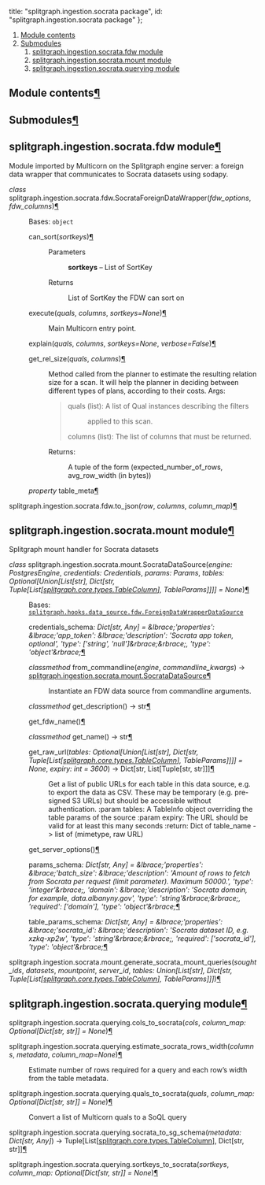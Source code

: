 


  title: "splitgraph.ingestion.socrata package",
  id: "splitgraph.ingestion.socrata package"
};

<div className=" rst-content"><nav className="toc"><ol className="toc-level toc-level-1"><li className="toc-item toc-item-h2"><a className="toc-link toc-link-h2" href="#module-contents">Module contents</a></li><li className="toc-item toc-item-h2"><a className="toc-link toc-link-h2" href="#submodules">Submodules</a><ol className="toc-level toc-level-2"><li className="toc-item toc-item-h2"><a className="toc-link toc-link-h2" href="#splitgraphingestionsocratafdw-module">splitgraph.ingestion.socrata.fdw module</a></li><li className="toc-item toc-item-h2"><a className="toc-link toc-link-h2" href="#splitgraphingestionsocratamount-module">splitgraph.ingestion.socrata.mount module</a></li><li className="toc-item toc-item-h2"><a className="toc-link toc-link-h2" href="#splitgraphingestionsocrataquerying-module">splitgraph.ingestion.socrata.querying module</a></li></ol></li></ol></nav><div className="section" id="module-splitgraph.ingestion.socrata">
<span id="module-contents"></span><h2 id="module-contents">Module contents<a className="headerlink" href="#module-splitgraph.ingestion.socrata" title="Permalink to this headline">¶</a></h2>
</div><div className="section" id="splitgraph-ingestion-socrata-package">

<div className="section" id="submodules">
<h2 id="submodules">Submodules<a className="headerlink" href="#submodules" title="Permalink to this headline">¶</a></h2>
</div>
<div className="section" id="module-splitgraph.ingestion.socrata.fdw">
<span id="splitgraph-ingestion-socrata-fdw-module"></span><h2 id="splitgraphingestionsocratafdw-module">splitgraph.ingestion.socrata.fdw module<a className="headerlink" href="#module-splitgraph.ingestion.socrata.fdw" title="Permalink to this headline">¶</a></h2>
<p>Module imported by Multicorn on the Splitgraph engine server: a foreign data wrapper
that communicates to Socrata datasets using sodapy.</p>
<dl className="py class">
<dt className="sig sig-object py" id="splitgraph.ingestion.socrata.fdw.SocrataForeignDataWrapper">
<em className="property"><span className="pre">class</span> </em><span className="sig-prename descclassname"><span className="pre">splitgraph.ingestion.socrata.fdw.</span></span><span className="sig-name descname"><span className="pre">SocrataForeignDataWrapper</span></span><span className="sig-paren">(</span><em className="sig-param"><span className="n"><span className="pre">fdw_options</span></span></em>, <em className="sig-param"><span className="n"><span className="pre">fdw_columns</span></span></em><span className="sig-paren">)</span><a className="headerlink" href="#splitgraph.ingestion.socrata.fdw.SocrataForeignDataWrapper" title="Permalink to this definition">¶</a></dt>
<dd><p>Bases: <code className="xref py py-class docutils literal notranslate"><span className="pre">object</span></code></p>
<dl className="py method">
<dt className="sig sig-object py" id="splitgraph.ingestion.socrata.fdw.SocrataForeignDataWrapper.can_sort">
<span className="sig-name descname"><span className="pre">can_sort</span></span><span className="sig-paren">(</span><em className="sig-param"><span className="n"><span className="pre">sortkeys</span></span></em><span className="sig-paren">)</span><a className="headerlink" href="#splitgraph.ingestion.socrata.fdw.SocrataForeignDataWrapper.can_sort" title="Permalink to this definition">¶</a></dt>
<dd><dl className="field-list simple">
<dt className="field-odd">Parameters</dt>
<dd className="field-odd"><p><strong>sortkeys</strong> – List of SortKey</p>
</dd>
<dt className="field-even">Returns</dt>
<dd className="field-even"><p>List of SortKey the FDW can sort on</p>
</dd>
</dl>
</dd></dl>

<dl className="py method">
<dt className="sig sig-object py" id="splitgraph.ingestion.socrata.fdw.SocrataForeignDataWrapper.execute">
<span className="sig-name descname"><span className="pre">execute</span></span><span className="sig-paren">(</span><em className="sig-param"><span className="n"><span className="pre">quals</span></span></em>, <em className="sig-param"><span className="n"><span className="pre">columns</span></span></em>, <em className="sig-param"><span className="n"><span className="pre">sortkeys</span></span><span className="o"><span className="pre">=</span></span><span className="default_value"><span className="pre">None</span></span></em><span className="sig-paren">)</span><a className="headerlink" href="#splitgraph.ingestion.socrata.fdw.SocrataForeignDataWrapper.execute" title="Permalink to this definition">¶</a></dt>
<dd><p>Main Multicorn entry point.</p>
</dd></dl>

<dl className="py method">
<dt className="sig sig-object py" id="splitgraph.ingestion.socrata.fdw.SocrataForeignDataWrapper.explain">
<span className="sig-name descname"><span className="pre">explain</span></span><span className="sig-paren">(</span><em className="sig-param"><span className="n"><span className="pre">quals</span></span></em>, <em className="sig-param"><span className="n"><span className="pre">columns</span></span></em>, <em className="sig-param"><span className="n"><span className="pre">sortkeys</span></span><span className="o"><span className="pre">=</span></span><span className="default_value"><span className="pre">None</span></span></em>, <em className="sig-param"><span className="n"><span className="pre">verbose</span></span><span className="o"><span className="pre">=</span></span><span className="default_value"><span className="pre">False</span></span></em><span className="sig-paren">)</span><a className="headerlink" href="#splitgraph.ingestion.socrata.fdw.SocrataForeignDataWrapper.explain" title="Permalink to this definition">¶</a></dt>
<dd></dd></dl>

<dl className="py method">
<dt className="sig sig-object py" id="splitgraph.ingestion.socrata.fdw.SocrataForeignDataWrapper.get_rel_size">
<span className="sig-name descname"><span className="pre">get_rel_size</span></span><span className="sig-paren">(</span><em className="sig-param"><span className="n"><span className="pre">quals</span></span></em>, <em className="sig-param"><span className="n"><span className="pre">columns</span></span></em><span className="sig-paren">)</span><a className="headerlink" href="#splitgraph.ingestion.socrata.fdw.SocrataForeignDataWrapper.get_rel_size" title="Permalink to this definition">¶</a></dt>
<dd><p>Method called from the planner to estimate the resulting relation
size for a scan.
It will help the planner in deciding between different types of plans,
according to their costs.
Args:</p>
<blockquote>
<div><dl className="simple">
<dt>quals (list): A list of Qual instances describing the filters</dt><dd><p>applied to this scan.</p>
</dd>
</dl>
<p>columns (list): The list of columns that must be returned.</p>
</div></blockquote>
<dl className="simple">
<dt>Returns:</dt><dd><p>A tuple of the form (expected_number_of_rows, avg_row_width (in bytes))</p>
</dd>
</dl>
</dd></dl>

<dl className="py property">
<dt className="sig sig-object py" id="splitgraph.ingestion.socrata.fdw.SocrataForeignDataWrapper.table_meta">
<em className="property"><span className="pre">property</span> </em><span className="sig-name descname"><span className="pre">table_meta</span></span><a className="headerlink" href="#splitgraph.ingestion.socrata.fdw.SocrataForeignDataWrapper.table_meta" title="Permalink to this definition">¶</a></dt>
<dd></dd></dl>

</dd></dl>

<dl className="py function">
<dt className="sig sig-object py" id="splitgraph.ingestion.socrata.fdw.to_json">
<span className="sig-prename descclassname"><span className="pre">splitgraph.ingestion.socrata.fdw.</span></span><span className="sig-name descname"><span className="pre">to_json</span></span><span className="sig-paren">(</span><em className="sig-param"><span className="n"><span className="pre">row</span></span></em>, <em className="sig-param"><span className="n"><span className="pre">columns</span></span></em>, <em className="sig-param"><span className="n"><span className="pre">column_map</span></span></em><span className="sig-paren">)</span><a className="headerlink" href="#splitgraph.ingestion.socrata.fdw.to_json" title="Permalink to this definition">¶</a></dt>
<dd></dd></dl>

</div>
<div className="section" id="module-splitgraph.ingestion.socrata.mount">
<span id="splitgraph-ingestion-socrata-mount-module"></span><h2 id="splitgraphingestionsocratamount-module">splitgraph.ingestion.socrata.mount module<a className="headerlink" href="#module-splitgraph.ingestion.socrata.mount" title="Permalink to this headline">¶</a></h2>
<p>Splitgraph mount handler for Socrata datasets</p>
<dl className="py class">
<dt className="sig sig-object py" id="splitgraph.ingestion.socrata.mount.SocrataDataSource">
<em className="property"><span className="pre">class</span> </em><span className="sig-prename descclassname"><span className="pre">splitgraph.ingestion.socrata.mount.</span></span><span className="sig-name descname"><span className="pre">SocrataDataSource</span></span><span className="sig-paren">(</span><em className="sig-param"><span className="n"><span className="pre">engine</span></span><span className="p"><span className="pre">:</span></span> <span className="n"><span className="pre">PostgresEngine</span></span></em>, <em className="sig-param"><span className="n"><span className="pre">credentials</span></span><span className="p"><span className="pre">:</span></span> <span className="n"><span className="pre">Credentials</span></span></em>, <em className="sig-param"><span className="n"><span className="pre">params</span></span><span className="p"><span className="pre">:</span></span> <span className="n"><span className="pre">Params</span></span></em>, <em className="sig-param"><span className="n"><span className="pre">tables</span></span><span className="p"><span className="pre">:</span></span> <span className="n"><span className="pre">Optional</span><span className="p"><span className="pre">[</span></span><span className="pre">Union</span><span className="p"><span className="pre">[</span></span><span className="pre">List</span><span className="p"><span className="pre">[</span></span><span className="pre">str</span><span className="p"><span className="pre">]</span></span><span className="p"><span className="pre">,</span> </span><span className="pre">Dict</span><span className="p"><span className="pre">[</span></span><span className="pre">str</span><span className="p"><span className="pre">,</span> </span><span className="pre">Tuple</span><span className="p"><span className="pre">[</span></span><span className="pre">List</span><span className="p"><span className="pre">[</span></span><a className="reference internal" href="splitgraph.core/#splitgraph.core.types.TableColumn" title="splitgraph.core.types.TableColumn"><span className="pre">splitgraph.core.types.TableColumn</span></a><span className="p"><span className="pre">]</span></span><span className="p"><span className="pre">,</span> </span><span className="pre">TableParams</span><span className="p"><span className="pre">]</span></span><span className="p"><span className="pre">]</span></span><span className="p"><span className="pre">]</span></span><span className="p"><span className="pre">]</span></span></span> <span className="o"><span className="pre">=</span></span> <span className="default_value"><span className="pre">None</span></span></em><span className="sig-paren">)</span><a className="headerlink" href="#splitgraph.ingestion.socrata.mount.SocrataDataSource" title="Permalink to this definition">¶</a></dt>
<dd><p>Bases: <a className="reference internal" href="splitgraph.hooks.data_source/#splitgraph.hooks.data_source.fdw.ForeignDataWrapperDataSource" title="splitgraph.hooks.data_source.fdw.ForeignDataWrapperDataSource"><code className="xref py py-class docutils literal notranslate"><span className="pre">splitgraph.hooks.data_source.fdw.ForeignDataWrapperDataSource</span></code></a></p>
<dl className="py attribute">
<dt className="sig sig-object py" id="splitgraph.ingestion.socrata.mount.SocrataDataSource.credentials_schema">
<span className="sig-name descname"><span className="pre">credentials_schema</span></span><em className="property"><span className="pre">:</span> <span className="pre">Dict</span><span className="p"><span className="pre">[</span></span><span className="pre">str</span><span className="p"><span className="pre">,</span> </span><span className="pre">Any</span><span className="p"><span className="pre">]</span></span></em><em className="property"> <span className="pre">=</span> <span className="pre">&#38;lbrace;'properties':</span> <span className="pre">&#38;lbrace;'app_token':</span> <span className="pre">&#38;lbrace;'description':</span> <span className="pre">'Socrata</span> <span className="pre">app</span> <span className="pre">token,</span> <span className="pre">optional',</span> <span className="pre">'type':</span> <span className="pre">['string',</span> <span className="pre">'null']&#38;rbrace;&#38;rbrace;,</span> <span className="pre">'type':</span> <span className="pre">'object'&#38;rbrace;</span></em><a className="headerlink" href="#splitgraph.ingestion.socrata.mount.SocrataDataSource.credentials_schema" title="Permalink to this definition">¶</a></dt>
<dd></dd></dl>

<dl className="py method">
<dt className="sig sig-object py" id="splitgraph.ingestion.socrata.mount.SocrataDataSource.from_commandline">
<em className="property"><span className="pre">classmethod</span> </em><span className="sig-name descname"><span className="pre">from_commandline</span></span><span className="sig-paren">(</span><em className="sig-param"><span className="n"><span className="pre">engine</span></span></em>, <em className="sig-param"><span className="n"><span className="pre">commandline_kwargs</span></span></em><span className="sig-paren">)</span> <span className="sig-return"><span className="sig-return-icon">→</span> <span className="sig-return-typehint"><a className="reference internal" href="#splitgraph.ingestion.socrata.mount.SocrataDataSource" title="splitgraph.ingestion.socrata.mount.SocrataDataSource"><span className="pre">splitgraph.ingestion.socrata.mount.SocrataDataSource</span></a></span></span><a className="headerlink" href="#splitgraph.ingestion.socrata.mount.SocrataDataSource.from_commandline" title="Permalink to this definition">¶</a></dt>
<dd><p>Instantiate an FDW data source from commandline arguments.</p>
</dd></dl>

<dl className="py method">
<dt className="sig sig-object py" id="splitgraph.ingestion.socrata.mount.SocrataDataSource.get_description">
<em className="property"><span className="pre">classmethod</span> </em><span className="sig-name descname"><span className="pre">get_description</span></span><span className="sig-paren">(</span><span className="sig-paren">)</span> <span className="sig-return"><span className="sig-return-icon">→</span> <span className="sig-return-typehint"><span className="pre">str</span></span></span><a className="headerlink" href="#splitgraph.ingestion.socrata.mount.SocrataDataSource.get_description" title="Permalink to this definition">¶</a></dt>
<dd></dd></dl>

<dl className="py method">
<dt className="sig sig-object py" id="splitgraph.ingestion.socrata.mount.SocrataDataSource.get_fdw_name">
<span className="sig-name descname"><span className="pre">get_fdw_name</span></span><span className="sig-paren">(</span><span className="sig-paren">)</span><a className="headerlink" href="#splitgraph.ingestion.socrata.mount.SocrataDataSource.get_fdw_name" title="Permalink to this definition">¶</a></dt>
<dd></dd></dl>

<dl className="py method">
<dt className="sig sig-object py" id="splitgraph.ingestion.socrata.mount.SocrataDataSource.get_name">
<em className="property"><span className="pre">classmethod</span> </em><span className="sig-name descname"><span className="pre">get_name</span></span><span className="sig-paren">(</span><span className="sig-paren">)</span> <span className="sig-return"><span className="sig-return-icon">→</span> <span className="sig-return-typehint"><span className="pre">str</span></span></span><a className="headerlink" href="#splitgraph.ingestion.socrata.mount.SocrataDataSource.get_name" title="Permalink to this definition">¶</a></dt>
<dd></dd></dl>

<dl className="py method">
<dt className="sig sig-object py" id="splitgraph.ingestion.socrata.mount.SocrataDataSource.get_raw_url">
<span className="sig-name descname"><span className="pre">get_raw_url</span></span><span className="sig-paren">(</span><em className="sig-param"><span className="n"><span className="pre">tables</span></span><span className="p"><span className="pre">:</span></span> <span className="n"><span className="pre">Optional</span><span className="p"><span className="pre">[</span></span><span className="pre">Union</span><span className="p"><span className="pre">[</span></span><span className="pre">List</span><span className="p"><span className="pre">[</span></span><span className="pre">str</span><span className="p"><span className="pre">]</span></span><span className="p"><span className="pre">,</span> </span><span className="pre">Dict</span><span className="p"><span className="pre">[</span></span><span className="pre">str</span><span className="p"><span className="pre">,</span> </span><span className="pre">Tuple</span><span className="p"><span className="pre">[</span></span><span className="pre">List</span><span className="p"><span className="pre">[</span></span><a className="reference internal" href="splitgraph.core/#splitgraph.core.types.TableColumn" title="splitgraph.core.types.TableColumn"><span className="pre">splitgraph.core.types.TableColumn</span></a><span className="p"><span className="pre">]</span></span><span className="p"><span className="pre">,</span> </span><span className="pre">TableParams</span><span className="p"><span className="pre">]</span></span><span className="p"><span className="pre">]</span></span><span className="p"><span className="pre">]</span></span><span className="p"><span className="pre">]</span></span></span> <span className="o"><span className="pre">=</span></span> <span className="default_value"><span className="pre">None</span></span></em>, <em className="sig-param"><span className="n"><span className="pre">expiry</span></span><span className="p"><span className="pre">:</span></span> <span className="n"><span className="pre">int</span></span> <span className="o"><span className="pre">=</span></span> <span className="default_value"><span className="pre">3600</span></span></em><span className="sig-paren">)</span> <span className="sig-return"><span className="sig-return-icon">→</span> <span className="sig-return-typehint"><span className="pre">Dict</span><span className="p"><span className="pre">[</span></span><span className="pre">str</span><span className="p"><span className="pre">,</span> </span><span className="pre">List</span><span className="p"><span className="pre">[</span></span><span className="pre">Tuple</span><span className="p"><span className="pre">[</span></span><span className="pre">str</span><span className="p"><span className="pre">,</span> </span><span className="pre">str</span><span className="p"><span className="pre">]</span></span><span className="p"><span className="pre">]</span></span><span className="p"><span className="pre">]</span></span></span></span><a className="headerlink" href="#splitgraph.ingestion.socrata.mount.SocrataDataSource.get_raw_url" title="Permalink to this definition">¶</a></dt>
<dd><p>Get a list of public URLs for each table in this data source, e.g. to export the data
as CSV. These may be temporary (e.g. pre-signed S3 URLs) but should be accessible without
authentication.
:param tables: A TableInfo object overriding the table params of the source
:param expiry: The URL should be valid for at least this many seconds
:return: Dict of table_name -> list of (mimetype, raw URL)</p>
</dd></dl>

<dl className="py method">
<dt className="sig sig-object py" id="splitgraph.ingestion.socrata.mount.SocrataDataSource.get_server_options">
<span className="sig-name descname"><span className="pre">get_server_options</span></span><span className="sig-paren">(</span><span className="sig-paren">)</span><a className="headerlink" href="#splitgraph.ingestion.socrata.mount.SocrataDataSource.get_server_options" title="Permalink to this definition">¶</a></dt>
<dd></dd></dl>

<dl className="py attribute">
<dt className="sig sig-object py" id="splitgraph.ingestion.socrata.mount.SocrataDataSource.params_schema">
<span className="sig-name descname"><span className="pre">params_schema</span></span><em className="property"><span className="pre">:</span> <span className="pre">Dict</span><span className="p"><span className="pre">[</span></span><span className="pre">str</span><span className="p"><span className="pre">,</span> </span><span className="pre">Any</span><span className="p"><span className="pre">]</span></span></em><em className="property"> <span className="pre">=</span> <span className="pre">&#38;lbrace;'properties':</span> <span className="pre">&#38;lbrace;'batch_size':</span> <span className="pre">&#38;lbrace;'description':</span> <span className="pre">'Amount</span> <span className="pre">of</span> <span className="pre">rows</span> <span className="pre">to</span> <span className="pre">fetch</span> <span className="pre">from</span> <span className="pre">Socrata</span> <span className="pre">per</span> <span className="pre">request</span> <span className="pre">(limit</span> <span className="pre">parameter).</span> <span className="pre">Maximum</span> <span className="pre">50000.',</span> <span className="pre">'type':</span> <span className="pre">'integer'&#38;rbrace;,</span> <span className="pre">'domain':</span> <span className="pre">&#38;lbrace;'description':</span> <span className="pre">'Socrata</span> <span className="pre">domain,</span> <span className="pre">for</span> <span className="pre">example,</span> <span className="pre">data.albanyny.gov',</span> <span className="pre">'type':</span> <span className="pre">'string'&#38;rbrace;&#38;rbrace;,</span> <span className="pre">'required':</span> <span className="pre">['domain'],</span> <span className="pre">'type':</span> <span className="pre">'object'&#38;rbrace;</span></em><a className="headerlink" href="#splitgraph.ingestion.socrata.mount.SocrataDataSource.params_schema" title="Permalink to this definition">¶</a></dt>
<dd></dd></dl>

<dl className="py attribute">
<dt className="sig sig-object py" id="splitgraph.ingestion.socrata.mount.SocrataDataSource.table_params_schema">
<span className="sig-name descname"><span className="pre">table_params_schema</span></span><em className="property"><span className="pre">:</span> <span className="pre">Dict</span><span className="p"><span className="pre">[</span></span><span className="pre">str</span><span className="p"><span className="pre">,</span> </span><span className="pre">Any</span><span className="p"><span className="pre">]</span></span></em><em className="property"> <span className="pre">=</span> <span className="pre">&#38;lbrace;'properties':</span> <span className="pre">&#38;lbrace;'socrata_id':</span> <span className="pre">&#38;lbrace;'description':</span> <span className="pre">'Socrata</span> <span className="pre">dataset</span> <span className="pre">ID,</span> <span className="pre">e.g.</span> <span className="pre">xzkq-xp2w',</span> <span className="pre">'type':</span> <span className="pre">'string'&#38;rbrace;&#38;rbrace;,</span> <span className="pre">'required':</span> <span className="pre">['socrata_id'],</span> <span className="pre">'type':</span> <span className="pre">'object'&#38;rbrace;</span></em><a className="headerlink" href="#splitgraph.ingestion.socrata.mount.SocrataDataSource.table_params_schema" title="Permalink to this definition">¶</a></dt>
<dd></dd></dl>

</dd></dl>

<dl className="py function">
<dt className="sig sig-object py" id="splitgraph.ingestion.socrata.mount.generate_socrata_mount_queries">
<span className="sig-prename descclassname"><span className="pre">splitgraph.ingestion.socrata.mount.</span></span><span className="sig-name descname"><span className="pre">generate_socrata_mount_queries</span></span><span className="sig-paren">(</span><em className="sig-param"><span className="n"><span className="pre">sought_ids</span></span></em>, <em className="sig-param"><span className="n"><span className="pre">datasets</span></span></em>, <em className="sig-param"><span className="n"><span className="pre">mountpoint</span></span></em>, <em className="sig-param"><span className="n"><span className="pre">server_id</span></span></em>, <em className="sig-param"><span className="n"><span className="pre">tables</span></span><span className="p"><span className="pre">:</span></span> <span className="n"><span className="pre">Union</span><span className="p"><span className="pre">[</span></span><span className="pre">List</span><span className="p"><span className="pre">[</span></span><span className="pre">str</span><span className="p"><span className="pre">]</span></span><span className="p"><span className="pre">,</span> </span><span className="pre">Dict</span><span className="p"><span className="pre">[</span></span><span className="pre">str</span><span className="p"><span className="pre">,</span> </span><span className="pre">Tuple</span><span className="p"><span className="pre">[</span></span><span className="pre">List</span><span className="p"><span className="pre">[</span></span><a className="reference internal" href="splitgraph.core/#splitgraph.core.types.TableColumn" title="splitgraph.core.types.TableColumn"><span className="pre">splitgraph.core.types.TableColumn</span></a><span className="p"><span className="pre">]</span></span><span className="p"><span className="pre">,</span> </span><span className="pre">TableParams</span><span className="p"><span className="pre">]</span></span><span className="p"><span className="pre">]</span></span><span className="p"><span className="pre">]</span></span></span></em><span className="sig-paren">)</span><a className="headerlink" href="#splitgraph.ingestion.socrata.mount.generate_socrata_mount_queries" title="Permalink to this definition">¶</a></dt>
<dd></dd></dl>

</div>
<div className="section" id="module-splitgraph.ingestion.socrata.querying">
<span id="splitgraph-ingestion-socrata-querying-module"></span><h2 id="splitgraphingestionsocrataquerying-module">splitgraph.ingestion.socrata.querying module<a className="headerlink" href="#module-splitgraph.ingestion.socrata.querying" title="Permalink to this headline">¶</a></h2>
<dl className="py function">
<dt className="sig sig-object py" id="splitgraph.ingestion.socrata.querying.cols_to_socrata">
<span className="sig-prename descclassname"><span className="pre">splitgraph.ingestion.socrata.querying.</span></span><span className="sig-name descname"><span className="pre">cols_to_socrata</span></span><span className="sig-paren">(</span><em className="sig-param"><span className="n"><span className="pre">cols</span></span></em>, <em className="sig-param"><span className="n"><span className="pre">column_map</span></span><span className="p"><span className="pre">:</span></span> <span className="n"><span className="pre">Optional</span><span className="p"><span className="pre">[</span></span><span className="pre">Dict</span><span className="p"><span className="pre">[</span></span><span className="pre">str</span><span className="p"><span className="pre">,</span> </span><span className="pre">str</span><span className="p"><span className="pre">]</span></span><span className="p"><span className="pre">]</span></span></span> <span className="o"><span className="pre">=</span></span> <span className="default_value"><span className="pre">None</span></span></em><span className="sig-paren">)</span><a className="headerlink" href="#splitgraph.ingestion.socrata.querying.cols_to_socrata" title="Permalink to this definition">¶</a></dt>
<dd></dd></dl>

<dl className="py function">
<dt className="sig sig-object py" id="splitgraph.ingestion.socrata.querying.estimate_socrata_rows_width">
<span className="sig-prename descclassname"><span className="pre">splitgraph.ingestion.socrata.querying.</span></span><span className="sig-name descname"><span className="pre">estimate_socrata_rows_width</span></span><span className="sig-paren">(</span><em className="sig-param"><span className="n"><span className="pre">columns</span></span></em>, <em className="sig-param"><span className="n"><span className="pre">metadata</span></span></em>, <em className="sig-param"><span className="n"><span className="pre">column_map</span></span><span className="o"><span className="pre">=</span></span><span className="default_value"><span className="pre">None</span></span></em><span className="sig-paren">)</span><a className="headerlink" href="#splitgraph.ingestion.socrata.querying.estimate_socrata_rows_width" title="Permalink to this definition">¶</a></dt>
<dd><p>Estimate number of rows required for a query and each row’s width
from the table metadata.</p>
</dd></dl>

<dl className="py function">
<dt className="sig sig-object py" id="splitgraph.ingestion.socrata.querying.quals_to_socrata">
<span className="sig-prename descclassname"><span className="pre">splitgraph.ingestion.socrata.querying.</span></span><span className="sig-name descname"><span className="pre">quals_to_socrata</span></span><span className="sig-paren">(</span><em className="sig-param"><span className="n"><span className="pre">quals</span></span></em>, <em className="sig-param"><span className="n"><span className="pre">column_map</span></span><span className="p"><span className="pre">:</span></span> <span className="n"><span className="pre">Optional</span><span className="p"><span className="pre">[</span></span><span className="pre">Dict</span><span className="p"><span className="pre">[</span></span><span className="pre">str</span><span className="p"><span className="pre">,</span> </span><span className="pre">str</span><span className="p"><span className="pre">]</span></span><span className="p"><span className="pre">]</span></span></span> <span className="o"><span className="pre">=</span></span> <span className="default_value"><span className="pre">None</span></span></em><span className="sig-paren">)</span><a className="headerlink" href="#splitgraph.ingestion.socrata.querying.quals_to_socrata" title="Permalink to this definition">¶</a></dt>
<dd><p>Convert a list of Multicorn quals to a SoQL query</p>
</dd></dl>

<dl className="py function">
<dt className="sig sig-object py" id="splitgraph.ingestion.socrata.querying.socrata_to_sg_schema">
<span className="sig-prename descclassname"><span className="pre">splitgraph.ingestion.socrata.querying.</span></span><span className="sig-name descname"><span className="pre">socrata_to_sg_schema</span></span><span className="sig-paren">(</span><em className="sig-param"><span className="n"><span className="pre">metadata</span></span><span className="p"><span className="pre">:</span></span> <span className="n"><span className="pre">Dict</span><span className="p"><span className="pre">[</span></span><span className="pre">str</span><span className="p"><span className="pre">,</span> </span><span className="pre">Any</span><span className="p"><span className="pre">]</span></span></span></em><span className="sig-paren">)</span> <span className="sig-return"><span className="sig-return-icon">→</span> <span className="sig-return-typehint"><span className="pre">Tuple</span><span className="p"><span className="pre">[</span></span><span className="pre">List</span><span className="p"><span className="pre">[</span></span><a className="reference internal" href="splitgraph.core/#splitgraph.core.types.TableColumn" title="splitgraph.core.types.TableColumn"><span className="pre">splitgraph.core.types.TableColumn</span></a><span className="p"><span className="pre">]</span></span><span className="p"><span className="pre">,</span> </span><span className="pre">Dict</span><span className="p"><span className="pre">[</span></span><span className="pre">str</span><span className="p"><span className="pre">,</span> </span><span className="pre">str</span><span className="p"><span className="pre">]</span></span><span className="p"><span className="pre">]</span></span></span></span><a className="headerlink" href="#splitgraph.ingestion.socrata.querying.socrata_to_sg_schema" title="Permalink to this definition">¶</a></dt>
<dd></dd></dl>

<dl className="py function">
<dt className="sig sig-object py" id="splitgraph.ingestion.socrata.querying.sortkeys_to_socrata">
<span className="sig-prename descclassname"><span className="pre">splitgraph.ingestion.socrata.querying.</span></span><span className="sig-name descname"><span className="pre">sortkeys_to_socrata</span></span><span className="sig-paren">(</span><em className="sig-param"><span className="n"><span className="pre">sortkeys</span></span></em>, <em className="sig-param"><span className="n"><span className="pre">column_map</span></span><span className="p"><span className="pre">:</span></span> <span className="n"><span className="pre">Optional</span><span className="p"><span className="pre">[</span></span><span className="pre">Dict</span><span className="p"><span className="pre">[</span></span><span className="pre">str</span><span className="p"><span className="pre">,</span> </span><span className="pre">str</span><span className="p"><span className="pre">]</span></span><span className="p"><span className="pre">]</span></span></span> <span className="o"><span className="pre">=</span></span> <span className="default_value"><span className="pre">None</span></span></em><span className="sig-paren">)</span><a className="headerlink" href="#splitgraph.ingestion.socrata.querying.sortkeys_to_socrata" title="Permalink to this definition">¶</a></dt>
<dd></dd></dl>

</div>

</div>
</div>